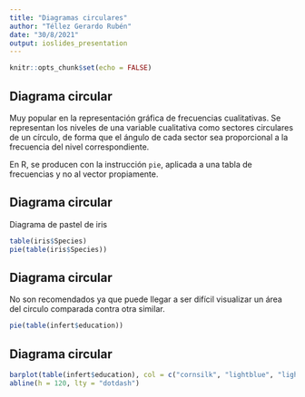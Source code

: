 ---
title: "Diagramas circulares"
author: "Téllez Gerardo Rubén"
date: "30/8/2021"
output: ioslides_presentation
---

```{r setup, include=FALSE}
knitr::opts_chunk$set(echo = FALSE)
```

## Diagrama circular

Muy popular en la representación gráfica de frecuencias cualitativas. Se representan los niveles de una variable cualitativa como sectores circulares de un círculo, de forma que el ángulo de cada sector sea proporcional a la frecuencia del nivel correspondiente.

En R, se producen con la instrucción `pie`, aplicada a una tabla de frecuencias y no al vector propiamente.

## Diagrama circular

Diagrama de pastel de iris

```{r}
table(iris$Species)
pie(table(iris$Species))
```

## Diagrama circular

No son recomendados ya que puede llegar a ser difícil visualizar un área del circulo comparada contra otra similar.

```{r}

pie(table(infert$education))

```

## Diagrama circular

```{r}
barplot(table(infert$education), col = c("cornsilk", "lightblue", "lightpink"))
abline(h = 120, lty = "dotdash")
```












